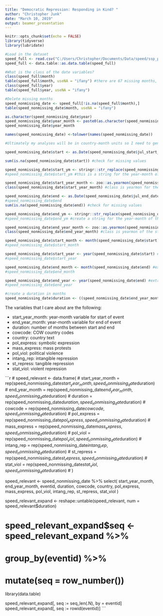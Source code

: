```yaml
---
title: "Democratic Repression: Responding in Kind? "
author: "Christopher Junk"
date: "March 10, 2019"
output: beamer_presentation
---
```


```r
knitr::opts_chunk$set(echo = FALSE)
library(tidyverse)
library(lubridate)
```

```r
#Load in the dataset
speed_full <- read.csv("C:/Users/Christopher/Documents/Data/speed/ssp_public.csv")
speed_full <- data.table::as.data.table(speed_full)

#What is the class of the date variables? 
class(speed_full$month)
table(speed_full$month, useNA = "ifany") #there are 67 missing months, I'll delete those for simplicity
class(speed_full$year)
table(speed_full$year, useNA = "ifany")

#Delete missing months 
speed_nonmissing_date <- speed_full[!is.na(speed_full$month),]
table(speed_nonmissing_date$month, useNA = "ifany")

as.character(speed_nonmissing_date$year)
speed_nonmissing_date$year_month <- paste0(as.character(speed_nonmissing_date$year), "-", as.character(speed_nonmissing_date$month))
speed_nonmissing_date$year_month

names(speed_nonmissing_date) <-tolower(names(speed_nonmissing_date))

#Ultimately my analyses will be in country-month units so I need to generate a year-month variable to group on later. I also need to have a year-month format for both start and end dates, because I have events that span several months. I will later assume the an event is equally active across all months it is active because I ultimately use a binary DV and that assumption is therefore not impactful. I care, therefore, IF an event occurred in a given month, not about its intensity. 

speed_nonmissing_date$start <- as.Date(speed_nonmissing_date$jul_start_date, origin = "1945-01-01") #making the julian start date 

sum(is.na(speed_nonmissing_date$start)) #check for missing values 

speed_nonmissing_date$start_ym <- stringr::str_replace(speed_nonmissing_date$start, "\\-\\d{2}$", "")
#speed_nonmissing_date$start_ym #this is a string for the year-month of the start of an event

speed_nonmissing_date$start_year_month <- zoo::as.yearmon(speed_nonmissing_date$start_ym)
class(speed_nonmissing_date$start_year_month) #class is yearmon for the string created above

speed_nonmissing_date$end <- as.Date(speed_nonmissing_date$jul_end_date, origin = "1945-01-01") #making the julian start date 
#speed_nonmissing_date$end
sum(is.na(speed_nonmissing_date$end)) #check for missing values 

speed_nonmissing_date$end_ym <- stringr::str_replace(speed_nonmissing_date$end, "\\-\\d{2}$", "")
#speed_nonmissing_date$end_ym #create a string for the year-month of the end of an event

speed_nonmissing_date$end_year_month <- zoo::as.yearmon(speed_nonmissing_date$end_ym)
class(speed_nonmissing_date$end_year_month) #class is yearmon of the string created above for end year-month

speed_nonmissing_date$start_month <- month(speed_nonmissing_date$start) #extract start month from start date
#speed_nonmissing_date$start_month

speed_nonmissing_date$start_year <- year(speed_nonmissing_date$start) #extract start year from start date
#speed_nonmissing_date$start_year

speed_nonmissing_date$end_month <- month(speed_nonmissing_date$end) #extract end month from end date 
#speed_nonmissing_date$end_month

speed_nonmissing_date$end_year <- year(speed_nonmissing_date$end) #extract end year from end date 
#speed_nonmissing_date$end_year

#create a duration in months 
speed_nonmissing_date$duration <- ((speed_nonmissing_date$end_year_month - speed_nonmissing_date$start_year_month) *12) + 1 #If you just subtract the dates then it gives it to you as a function of a year, each month being 1/12th of a year. Multiplying it by 12 gives me the number of months, and add one because a minimum duration is the 1 month that it existed. 
```

The variables that I care about are the following:  

  * start_year_month: year-month variable for start of event  
  * end_year_month: year-month variable for end of event  
  * duration: number of months between start and end  
  * cowcode: COW country codes  
  * country: country text  
  * pol_express: symbolic expression  
  * mass_express: mass protests  
  * pol_viol: political violence  
  * intang_rep: intangible repression  
  * st_repress: tangible repression  
  * stat_viol: violent repression
  

  
```r
# speed_relevant <- data.frame(
#   start_year_month = rep(speed_nonmissing_date$start_year_month, speed_nonmissing_date$duration)
#   end_year_month = rep(speed_nonmissing_date$end_year_month, speed_nonmissing_date$duration)
#   duration = rep(speed_nonmissing_date$duration, speed_nonmissing_date$duration)
#   cowcode = rep(speed_nonmissing_date$cowcode, speed_nonmissing_date$duration)
#   pol_express = rep(speed_nonmissing_date$pol_express, speed_nonmissing_date$duration)
#   mass_express = rep(speed_nonmissing_date$mass_express, speed_nonmissing_date$duration)
#   pol_viol = rep(speed_nonmissing_date$pol_viol, speed_nonmissing_date$duration)
#   intang_rep = rep(speed_nonmissing_date$intang_rep, speed_nonmissing_date$duration)
#   st_repress = rep(speed_nonmissing_date$st_repress, speed_nonmissing_date$duration)
#   stat_viol = rep(speed_nonmissing_date$stat_viol, speed_nonmissing_date$duration)
#     )

speed_relevant <- speed_nonmissing_date %>% select(
    start_year_month, end_year_month, eventid, duration, cowcode, country, pol_express, mass_express, pol_viol, intang_rep, st_repress, stat_viol
)

speed_relevant_expand <- reshape::untable(speed_relevant, num = speed_relevant$duration)

# speed_relevant_expand$seq <- speed_relevant_expand %>% 
#     group_by(eventid) %>% 
#     mutate(seq = row_number())

library(data.table)

speed_relevant_expand[, seq := seq_len(.N), by = eventid]
speed_relevant_expand[, seq := rowid(eventid)]
    ```

